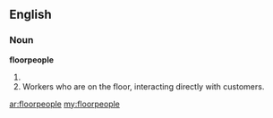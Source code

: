 ==English==

===Noun===
'''floorpeople'''

#{{plural of|[[floorperson]]}}
#Workers who are on the floor, interacting directly with customers.

[[ar:floorpeople]]
[[my:floorpeople]]